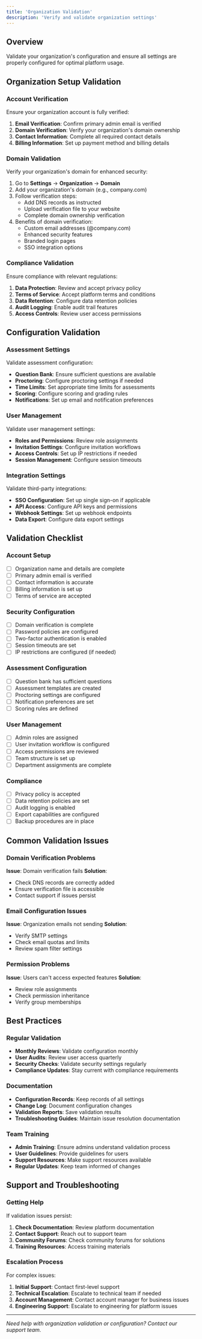 ```yaml
---
title: 'Organization Validation'
description: 'Verify and validate organization settings'
---
```


## Overview

Validate your organization's configuration and ensure all settings are properly configured for optimal platform usage.

## Organization Setup Validation

### Account Verification

Ensure your organization account is fully verified:

1. **Email Verification**: Confirm primary admin email is verified
2. **Domain Verification**: Verify your organization's domain ownership
3. **Contact Information**: Complete all required contact details
4. **Billing Information**: Set up payment method and billing details

### Domain Validation

Verify your organization's domain for enhanced security:

1. Go to **Settings** → **Organization** → **Domain**
2. Add your organization's domain (e.g., company.com)
3. Follow verification steps:
   - Add DNS records as instructed
   - Upload verification file to your website
   - Complete domain ownership verification
4. Benefits of domain verification:
   - Custom email addresses (@company.com)
   - Enhanced security features
   - Branded login pages
   - SSO integration options

### Compliance Validation

Ensure compliance with relevant regulations:

1. **Data Protection**: Review and accept privacy policy
2. **Terms of Service**: Accept platform terms and conditions
3. **Data Retention**: Configure data retention policies
4. **Audit Logging**: Enable audit trail features
5. **Access Controls**: Review user access permissions

## Configuration Validation

### Assessment Settings

Validate assessment configuration:

- **Question Bank**: Ensure sufficient questions are available
- **Proctoring**: Configure proctoring settings if needed
- **Time Limits**: Set appropriate time limits for assessments
- **Scoring**: Configure scoring and grading rules
- **Notifications**: Set up email and notification preferences

### User Management

Validate user management settings:

- **Roles and Permissions**: Review role assignments
- **Invitation Settings**: Configure invitation workflows
- **Access Controls**: Set up IP restrictions if needed
- **Session Management**: Configure session timeouts

### Integration Settings

Validate third-party integrations:

- **SSO Configuration**: Set up single sign-on if applicable
- **API Access**: Configure API keys and permissions
- **Webhook Settings**: Set up webhook endpoints
- **Data Export**: Configure data export settings

## Validation Checklist

### Account Setup

- [ ] Organization name and details are complete
- [ ] Primary admin email is verified
- [ ] Contact information is accurate
- [ ] Billing information is set up
- [ ] Terms of service are accepted

### Security Configuration

- [ ] Domain verification is complete
- [ ] Password policies are configured
- [ ] Two-factor authentication is enabled
- [ ] Session timeouts are set
- [ ] IP restrictions are configured (if needed)

### Assessment Configuration

- [ ] Question bank has sufficient questions
- [ ] Assessment templates are created
- [ ] Proctoring settings are configured
- [ ] Notification preferences are set
- [ ] Scoring rules are defined

### User Management

- [ ] Admin roles are assigned
- [ ] User invitation workflow is configured
- [ ] Access permissions are reviewed
- [ ] Team structure is set up
- [ ] Department assignments are complete

### Compliance

- [ ] Privacy policy is accepted
- [ ] Data retention policies are set
- [ ] Audit logging is enabled
- [ ] Export capabilities are configured
- [ ] Backup procedures are in place

## Common Validation Issues

### Domain Verification Problems

**Issue**: Domain verification fails
**Solution**: 
- Check DNS records are correctly added
- Ensure verification file is accessible
- Contact support if issues persist

### Email Configuration Issues

**Issue**: Organization emails not sending
**Solution**:
- Verify SMTP settings
- Check email quotas and limits
- Review spam filter settings

### Permission Problems

**Issue**: Users can't access expected features
**Solution**:
- Review role assignments
- Check permission inheritance
- Verify group memberships

## Best Practices

### Regular Validation

- **Monthly Reviews**: Validate configuration monthly
- **User Audits**: Review user access quarterly
- **Security Checks**: Validate security settings regularly
- **Compliance Updates**: Stay current with compliance requirements

### Documentation

- **Configuration Records**: Keep records of all settings
- **Change Log**: Document configuration changes
- **Validation Reports**: Save validation results
- **Troubleshooting Guides**: Maintain issue resolution documentation

### Team Training

- **Admin Training**: Ensure admins understand validation process
- **User Guidelines**: Provide guidelines for users
- **Support Resources**: Make support resources available
- **Regular Updates**: Keep team informed of changes

## Support and Troubleshooting

### Getting Help

If validation issues persist:

1. **Check Documentation**: Review platform documentation
2. **Contact Support**: Reach out to support team
3. **Community Forums**: Check community forums for solutions
4. **Training Resources**: Access training materials

### Escalation Process

For complex issues:

1. **Initial Support**: Contact first-level support
2. **Technical Escalation**: Escalate to technical team if needed
3. **Account Management**: Contact account manager for business issues
4. **Engineering Support**: Escalate to engineering for platform issues

---

*Need help with organization validation or configuration? Contact our support team.* 
